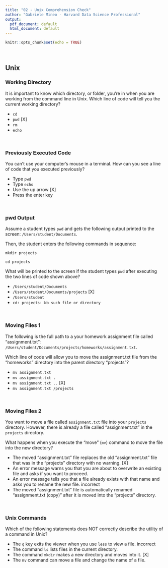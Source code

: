 ```yaml
---
title: "02 - Unix Comprehension Check"
author: "Gabriele Mineo - Harvard Data Science Professional"
output:
  pdf_document: default
  html_document: default
---
```


```r
knitr::opts_chunk$set(echo = TRUE)
```

<br/>

## **Unix**

### **Working Directory**

It is important to know which directory, or folder, you’re in when you are working from the command line in Unix. Which line of code will tell you the current working directory?

- ```cd```
- ```pwd``` [X]
- ```rm```
- ```echo```

<br/>

### **Previously Executed Code**

You can’t use your computer’s mouse in a terminal. How can you see a line of code that you executed previously?

- Type ```pwd```
- Type ```echo```
- Use the up arrow [X]
- Press the enter key

<br/>

### **pwd Output**

Assume a student types ```pwd``` and gets the following output printed to the screen: ```/Users/student/Documents```.

Then, the student enters the following commands in sequence:

```
mkdir projects

cd projects
```

What will be printed to the screen if the student types ```pwd``` after executing the two lines of code shown above?

- ```/Users/student/Documents```
- ```/Users/student/Documents/projects``` [X]
- ```/Users/student```
- ```cd: projects: No such file or directory```

<br/>

### **Moving Files 1**

The following is the full path to a your homework assignment file called "assignment.txt": ```/Users/student/Documents/projects/homeworks/assignment.txt```.

Which line of code will allow you to move the assignment.txt file from the “homeworks” directory into the parent directory “projects”?

- ```mv assignment.txt```
- ```mv assignment.txt .```
- ```mv assignment.txt .. ``` [X]
- ```mv assignment.txt /projects```

<br/>

### **Moving Files 2**

You want to move a file called ```assignment.txt``` file into your ```projects``` directory. However, there is already a file called "assignment.txt" in the ```projects``` directory.

What happens when you execute the “move” (```mv```) command to move the file into the new directory?

- The moved "assignment.txt" file replaces the old "assignment.txt" file that was in the "projects" directory with no warning. [X]
- An error message warns you that you are about to overwrite an existing file and asks if you want to proceed.
- An error message tells you that a file already exists with that name and asks you to rename the new file. incorrect
- The moved “assignment.txt” file is automatically renamed “assignment.txt (copy)” after it is moved into the “projects” directory.

<br/>

### **Unix Commands**

Which of the following statements does NOT correctly describe the utility of a command in Unix?

- The ```q``` key exits the viewer when you use ```less``` to view a file. incorrect
- The command ```ls``` lists files in the current directory.
- The command ```mkdir``` makes a new directory and moves into it. [X]
- The ```mv``` command can move a file and change the name of a file.
